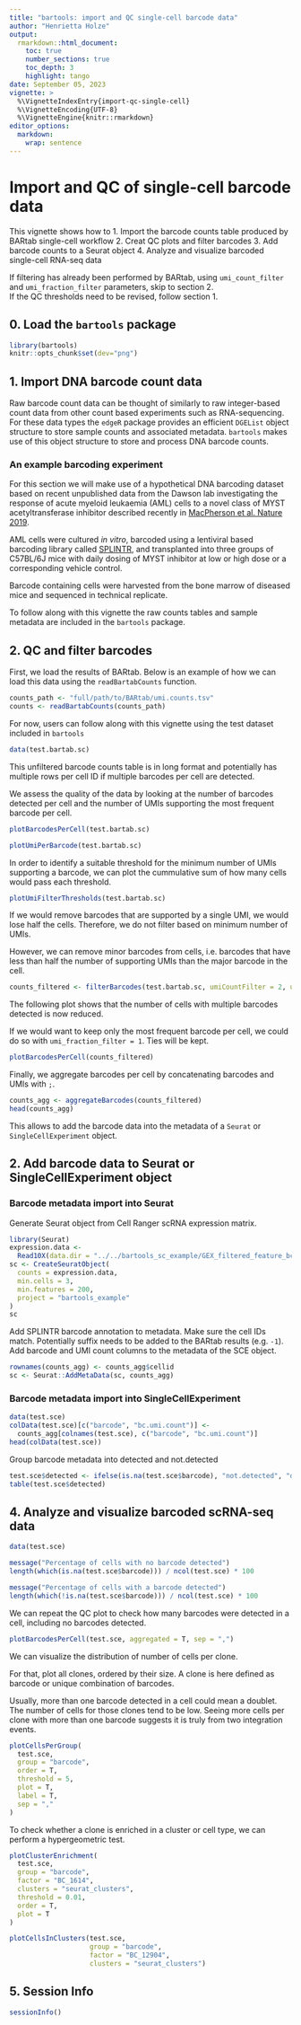 ```yaml
---
title: "bartools: import and QC single-cell barcode data"
author: "Henrietta Holze"
output: 
  rmarkdown::html_document:
    toc: true
    number_sections: true
    toc_depth: 3
    highlight: tango 
date: September 05, 2023
vignette: >
  %\VignetteIndexEntry{import-qc-single-cell}
  %\VignetteEncoding{UTF-8}
  %\VignetteEngine{knitr::rmarkdown}
editor_options: 
  markdown: 
    wrap: sentence
---
```


# Import and QC of single-cell barcode data

This vignette shows how to
1. Import the barcode counts table produced by BARtab single-cell workflow
2. Creat QC plots and filter barcodes
3. Add barcode counts to a Seurat object
4. Analyze and visualize barcoded single-cell RNA-seq data

If filtering has already been performed by BARtab, using `umi_count_filter` and `umi_fraction_filter` parameters, skip to section 2.  
If the QC thresholds need to be revised, follow section 1. 

## 0. Load the `bartools` package

```r
library(bartools)
knitr::opts_chunk$set(dev="png")
```

## 1. Import DNA barcode count data

Raw barcode count data can be thought of similarly to raw integer-based count data from other count based experiments such as RNA-sequencing.
For these data types the `edgeR` package provides an efficient `DGEList` object structure to store sample counts and associated metadata.
`bartools` makes use of this object structure to store and process DNA barcode counts.

### An example barcoding experiment

For this section we will make use of a hypothetical DNA barcoding dataset based on recent unpublished data from the Dawson lab investigating the response of acute myeloid leukaemia (AML) cells to a novel class of MYST acetyltransferase inhibitor described recently in [MacPherson et al. Nature 2019](https://dx.doi.org/10.1038/s41586-019-1835-6).

AML cells were cultured *in vitro*, barcoded using a lentiviral based barcoding library called [SPLINTR](https://dx.doi.org/10.1038/s41586-021-04206-7), and transplanted into three groups of C57BL/6J mice with daily dosing of MYST inhibitor at low or high dose or a corresponding vehicle control.

Barcode containing cells were harvested from the bone marrow of diseased mice and sequenced in technical replicate.

To follow along with this vignette the raw counts tables and sample metadata are included in the `bartools` package.

## 2. QC and filter barcodes

First, we load the results of BARtab. Below is an example of how we can load this data using the `readBartabCounts` function. 

```r
counts_path <- "full/path/to/BARtab/umi.counts.tsv"
counts <- readBartabCounts(counts_path)
```

For now, users can follow along with this vignette using the test dataset included in `bartools`

```r
data(test.bartab.sc)
```

This unfiltered barcode counts table is in long format and potentially has multiple rows per cell ID if multiple barcodes per cell are detected. 

We assess the quality of the data by looking at the number of barcodes detected per cell and the number of UMIs supporting the most frequent barcode per cell. 

```r
plotBarcodesPerCell(test.bartab.sc)
```

```r
plotUmiPerBarcode(test.bartab.sc)
```

In order to identify a suitable threshold for the minimum number of UMIs supporting a barcode, we can plot the cummulative sum of how many cells would pass each threshold. 

```r
plotUmiFilterThresholds(test.bartab.sc)
```

If we would remove barcodes that are supported by a single UMI, we would lose half the cells. Therefore, we do not filter based on minimum number of UMIs.

However, we can remove minor barcodes from cells, i.e. barcodes that have less than half the number of supporting UMIs than the major barcode in the cell. 

```r
counts_filtered <- filterBarcodes(test.bartab.sc, umiCountFilter = 2, umiFractionFilter = 0.5)
```

The following plot shows that the number of cells with multiple barcodes detected is now reduced. 

If we would want to keep only the most frequent barcode per cell, we could do so with `umi_fraction_filter = 1`. 
Ties will be kept. 


```r
plotBarcodesPerCell(counts_filtered)
```

Finally, we aggregate barcodes per cell by concatenating barcodes and UMIs with `;`.  

```r
counts_agg <- aggregateBarcodes(counts_filtered)
head(counts_agg)
```

This allows to add the barcode data into the metadata of a `Seurat` or `SingleCellExperiment` object. 


## 2. Add barcode data to Seurat or SingleCellExperiment object

### Barcode metadata import into Seurat

Generate Seurat object from Cell Ranger scRNA expression matrix.
```r
library(Seurat)
expression.data <-
  Read10X(data.dir = "../../bartools_sc_example/GEX_filtered_feature_bc_matrix/", strip.suffix = T)
sc <- CreateSeuratObject(
  counts = expression.data,
  min.cells = 3,
  min.features = 200,
  project = "bartools_example"
)
sc
```

Add SPLINTR barcode annotation to metadata.
Make sure the cell IDs match. Potentially suffix needs to be added to the BARtab results (e.g. `-1`). 
Add barcode and UMI count columns to the metadata of the SCE object.

```r
rownames(counts_agg) <- counts_agg$cellid
sc <- Seurat::AddMetaData(sc, counts_agg)
```

### Barcode metadata import into SingleCellExperiment

```r
data(test.sce)
colData(test.sce)[c("barcode", "bc.umi.count")] <-
  counts_agg[colnames(test.sce), c("barcode", "bc.umi.count")]
head(colData(test.sce))
```

Group barcode metadata into detected and not.detected
```r
test.sce$detected <- ifelse(is.na(test.sce$barcode), "not.detected", "detected")
table(test.sce$detected)
```

## 4. Analyze and visualize barcoded scRNA-seq data

```r
data(test.sce)
```

```r
message("Percentage of cells with no barcode detected")
length(which(is.na(test.sce$barcode))) / ncol(test.sce) * 100

message("Percentage of cells with a barcode detected")
length(which(!is.na(test.sce$barcode))) / ncol(test.sce) * 100
```

We can repeat the QC plot to check how many barcodes were detected in a cell, including no barcodes detected.

```r
plotBarcodesPerCell(test.sce, aggregated = T, sep = ",")
```

We can visualize the distribution of number of cells per clone.

For that, plot all clones, ordered by their size. A clone is here defined as barcode or unique combination of barcodes. 

Usually, more than one barcode detected in a cell could mean a doublet. The number of cells for those clones tend to be low. Seeing more cells per clone with more than one barcode suggests it is truly from two integration events.


```r
plotCellsPerGroup(
  test.sce,
  group = "barcode",
  order = T,
  threshold = 5,
  plot = T,
  label = T,
  sep = ","
)
```

To check whether a clone is enriched in a cluster or cell type, we can perform a hypergeometric test.

```r
plotClusterEnrichment(
  test.sce,
  group = "barcode",
  factor = "BC_1614",
  clusters = "seurat_clusters",
  threshold = 0.01,
  order = T,
  plot = T
)

```


```r
plotCellsInClusters(test.sce, 
                    group = "barcode", 
                    factor = "BC_12904", 
                    clusters = "seurat_clusters")
```


## 5. Session Info

```r
sessionInfo()
```
